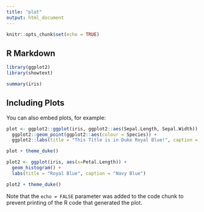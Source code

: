 ```yaml
---
title: "plot"
output: html_document
---
```


```r
knitr::opts_chunk$set(echo = TRUE)
```

## R Markdown

```r
library(ggplot2)
library(showtext)
```


```r
summary(iris)
```

## Including Plots

You can also embed plots, for example:

```r
plot <- ggplot2::ggplot(iris, ggplot2::aes(Sepal.Length, Sepal.Width)) +
  ggplot2::geom_point(ggplot2::aes(colour = Species)) +
  ggplot2::labs(title = "This Title is in Duke Royal Blue!", caption = "This caption is in Duke Navy Blue!", x = "This is copper!", y = "This is Persimmon!")

plot + theme_duke()
```

```r
plot2 <- ggplot(iris, aes(x=Petal.Length)) +
  geom_histogram() +
  labs(title = "Royal Blue", caption = "Navy Blue")

plot2 + theme_duke()
```


Note that the `echo = FALSE` parameter was added to the code chunk to prevent printing of the R code that generated the plot.

